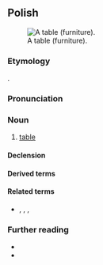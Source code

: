 {{also|stoł|Appendix:Variations of "stol"}}
==Polish==
{{wp|lang=pl}}
[[Image:Table.png|thumb|right|A table (furniture).]]

===Etymology===
{{inh+|pl|sla-pro|*stolъ}}.

===Pronunciation===
{{pl-p|a=Pl-stół.ogg|hh=stuł}}

===Noun===
{{pl-noun|m-in|dim=stolik}}

# [[table]] {{gl|furniture}}

====Declension====
{{pl-decl-noun-masc-inani|sto|ł|u|stół}}

====Derived terms====

{{col3|pl|title=verb|stołować}}
{{col3|pl|title=adjective|stołowy}}
{{col3|pl|title=nouns|stołek|stołeczek|stołówka}}
====Related terms====
* {{q|nouns}} {{l|pl|stolarz}}, {{l|pl|stolec}}, {{l|pl|stolica}}, {{l|pl|stolnica}}

===Further reading===
* {{R:pl:WSJP}}
* {{R:pl:PWN}}

{{C|pl|Furniture}}
